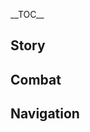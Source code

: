 {{CharacterTabs}}
{{LanguageTabs}}
__TOC__
==Story==
{{VO/Story
|character           = {{ROOTPAGENAME}}
|language            = ko
|name                = 신염

|vo_01_01_title      = 첫 만남…
|vo_01_01_subtitle   = Hello
|vo_01_01_file       = VO_{language}{character} Hello.ogg
|vo_01_01_tx         = 난 신염이야. 리월항의 유일한 로커지. 요즘 순회공연 좀 다녀볼까 하는데, 목적지는…. 넌 여러 곳을 돌아다니는 여행자지? 어디든 좋으니 나도 좀 끼워줘라!
|vo_01_01_rm         = Nan Sin-yeom-iya. Riwol-Hang-ui yuilhan rokeo-ji. Yojeum sunhoegong-yeon jom danyeobolkka haneunde, mokjeokjineun... Neon yeoreo gos-eul dor-adanineun yeohaengjaji? Eodideun joh-euni nado jom kkiwojwora!
|vo_01_01_tl         = I'm Xinyan. Liyue Harbor's only rocker. I'm thinking of going to a concert tour these days, but for the destination... You're a traveler going many places, right? Anywhere is fine, so please count me in, too!

|vo_02_01_title      = 잡담・기세
|vo_02_01_subtitle   = Chat: Vigor
|vo_02_01_file       = VO_{language}{character} Chat - Vigor.ogg
|vo_02_01_tx         = 로큰롤에 열정은 필수야&mdash;&mdash;이봐, 뭘 멍하니 있는 거야, 움직이라고!
|vo_02_01_rm         = Rokeunnor-e yeoljeong-eun pilsuya&mdash;&mdash;Ibwa, mwol meonghani inneun geoya, umjig-irago!
|vo_02_01_tl         = Passion is essential for rock 'n' roll&mdash; Hey, what're you doing, move it!

|vo_02_02_title      = 잡담・신곡
|vo_02_02_subtitle   = Chat: New Song
|vo_02_02_file       = VO_{language}{character} Chat - New Song.ogg
|vo_02_02_tx         = 아니면 내가 새로 쓴 곡 연주해줄까?
|vo_02_02_rm         = Animyeon naega saero sseun gok yeonjuhaejulkka?
|vo_02_02_tl         = Wanna hear a new song I wrote?

|vo_02_03_title      = 잡담・주목
|vo_02_03_subtitle   = Chat: Look!
|vo_02_03_file       = VO_{language}{character} Chat - Look!.ogg
|vo_02_03_tx         = 저길 봐! 엄청 로큰롤한 게 있어!
|vo_02_03_rm         = Jeogil bwa! Eomcheong rokeunnolhan ge iss-eo!
|vo_02_03_tl         = Look over there! That's very rock 'n' roll!

|vo_03_01_title      = 비가 올 때…
|vo_03_01_subtitle   = When It Rains
|vo_03_01_file       = VO_{language}{character} When It Rains.ogg
|vo_03_01_tx         = 비가 많이 오네…. 내 악기가 젖으면 안 되는데
|vo_03_01_rm         = Biga manh-i one... Nae akgi-ga jeoj-eumyeon an doeneunde
|vo_03_01_tl         = It's raining too much... I can't get my instruments wet.

|vo_03_02_title      = 번개가 칠 때…
|vo_03_02_subtitle   = When Thunder Strikes
|vo_03_02_file       = VO_{language}{character} When Thunder Strikes.ogg
|vo_03_02_tx         = 당분간 비가 계속 내릴 것 같아…. 흠, 그래도 공연을 미룰 순 없지!
|vo_03_02_rm         = Dangbun-gan biga gyesok naeril geot gat-a... Heum, geuraedo gong-yeon-eul mirul sun eopji!
|vo_03_02_tl         = Looks like it will keep raining for a while... Hmm, the show can't just be postponed though!

|vo_03_03_title      = 눈이 올 때…
|vo_03_03_subtitle   = When It Snows
|vo_03_03_file       = VO_{language}{character} When It Snows.ogg
|vo_03_03_tx         = 흐음… 이런 날씨엔 관중들을 어떻게 모으지? 그래! 「눈보라 속 극한의 인내심으로 로큰롤에 도전」 같은 건 어때?!
|vo_03_03_rm         = Heueum... ireon nalssien gwanjungdeur-eul eotteoke mo-euji? Geurae! "Nunbora sok geukhan-ui innaesim-euro rokeunnor-e dojeon" gat-eun geon eottae?!
|vo_03_03_tl         = Hmm... how do you get a crowd in this weather? Oh wait! How about something like an "Extremely-patient rock 'n' roll in a snowstorm" challenge?!

|vo_03_04_title      = 강풍이 불 때…
|vo_03_04_subtitle   = When the Wind Is Blowing
|vo_03_04_file       = VO_{language}{character} When the Wind Is Blowing.ogg
|vo_03_04_tx         = 으악, 빨리 피해야겠어. 안 그럼 헤어 스타일이 다 망가질 거야!
|vo_03_04_rm         = Euak, ppalli pihaeyagess-eo. An geureom heeo seutair-i da mang-gajil geoya!
|vo_03_04_tl         = Whoa, I need to get out of here quickly. Otherwise, my hair will be ruined!

|vo_04_01_title      = 아침 인사…
|vo_04_01_subtitle   = Good Morning
|vo_04_01_file       = VO_{language}{character} Good Morning.ogg
|vo_04_01_tx         = 좋은 아침, 방금 목 좀 풀어봤는데 오늘도 상태가 좋아
|vo_04_01_rm         = Joh-eun achim, bang-geum mok jom pur-eobwanneunde oneuldo sangtaega joh-a
|vo_04_01_tl         = Good morning, I just warmed up my voice, and I'm feeling better today.

|vo_04_02_title      = 점심 인사…
|vo_04_02_subtitle   = Good Afternoon
|vo_04_02_file       = VO_{language}{character} Good Afternoon.ogg
|vo_04_02_tx         = 끝났다, 끝났어. 하암&mdash;&mdash;별일 없으면 잠깐 좀 잘래…
|vo_04_02_rm         = Kkeunnatda, kkeunnass-eo. Haam&mdash;&mdash; byeor-il eobs-eumyeon jamkkan jom jallae...
|vo_04_02_tl         = It's over, it's over. (Yawns)&mdash; if there's nothing special going on, let's take a break...

|vo_04_03_title      = 저녁 인사…
|vo_04_03_subtitle   = Good Evening
|vo_04_03_file       = VO_{language}{character} Good Evening.ogg
|vo_04_03_tx         = 곧 공연 시작이야. 너도 같이 놀아볼래?
|vo_04_03_rm         = Got gong-yeon sijag-iya. Neodo gach-i nor-abollae?
|vo_04_03_tl         = The show is starting soon. Would you like to sing together?

|vo_04_04_title      = 굿나잇…
|vo_04_04_subtitle   = Good Night
|vo_04_04_file       = VO_{language}{character} Good Night.ogg
|vo_04_04_tx         = 알겠어. 먼저 가서 자. 나? 난 악기도 관리해야 하고 편곡도 하고 싶은데. 헤헤, 막 무대에서 내려오면 피곤해도 잠이 안 와
|vo_04_04_rm         = Algess-eo. Meonjeo gaseo ja. Na? Nan akgido gwallihaeya hago pyeon-gokdo hago sip-eunde. Hehe, mak mudaeeseo naeryeoomyeon pigonhaedo jam-i an wa
|vo_04_04_tl         = Alright. You can go to bed first. Me? I also have to take care of the instruments and I want to arrange compositions. Hehe, I just got off the stage and I can't go to sleep even though I'm tired.

|vo_05_01_title      = 신염 자신에 대해・흉악
|vo_05_01_subtitle   = About {character}: Frightening
|vo_05_01_file       = VO_{language}{character} About {character} - Frightening.ogg
|vo_05_01_tx         = 넌 내가 무섭지 않다고? 허, 어떤 사람들은 내 눈빛이 날카롭고, 옷과 말투도 단정치 못하다면서 날 보면 멀찌감치 도망가버려. 휴…스타일이 다른 것뿐이지, 내가 무슨 괴물도 아닌데 말이야…
|vo_05_01_rm         = Neon naega museopji antago? Heo, eotteon saramdeur-eun nae nunbich-i nalkaropgo, otgwa maltudo danjeongchi mothadamyeonseo nal bomyeon meoljjigamchi domang-gabeoryeo. Hyu...seutair-i dareun geotppun-iji, naega museun goemuldo aninde mar-iya...
|vo_05_01_tl         = Are you not afraid of me? Huh, some people say that my eyes are piercing, my clothes and my tone are messy, and when they see me, they run away. Sigh... it's just a different style, I'm not a monster...

|vo_05_02_title      = 신염 자신에 대해・록
|vo_05_02_subtitle   = About {character}: Rock 'N' Roll
|vo_05_02_file       = VO_{language}{character} About {character} - Rock 'N' Roll.ogg
|vo_05_02_tx         = 로큰롤은 폰타인에서 건너온 신문물이야. 음, 하지만 리월에선 인기가 없어. 보통 시끄럽다고 싫어하더라구. 그래서 내 노랠 들으러 와주는 팬들이 더 고마워. 하하
|vo_05_02_rm         = Rokeunnor-eun Pontain-eseo geonneoon sinmunmur-iya. Eum, hajiman Riwor-eseon ingiga eobs-eo. Botong sikkeureobdago sirh-eohadeoragu. Geuraeseo nae norael deur-eureo wajuneun paendeur-i deo gomawo. Haha
|vo_05_02_tl         = Rock 'n' roll came to me from a newspaper article in Fontaine. Um, but it's not popular in Liyue. They usually hate it because it's noisy. That's why I'm even more grateful to the fans who come to listen to my songs. Haha!

|vo_06_01_title      = 우리에 대해・관람
|vo_06_01_subtitle   = About Us: The Audience
|vo_06_01_file       = VO_{language}{character} About Us - The Audience.ogg
|vo_06_01_tx         = 내 공연 보러 온 거야? 하하, 앞으로 와! 앞쪽이 더 좋아. 흠흠, 그럼 지금부터 리월항의 하나뿐인 로큰롤 공연을 시작합니다!
|vo_06_01_rm         = Nae gong-yeon boreo on geoya? Haha, ap-euro wa! Apjjog-i deo joh-a. Heumheum, geureom jigeumbuteo Riwol-Hang-ui hanappun-in rokeunnol gong-yeon-eul sijakhamnida!
|vo_06_01_tl         = Are you here to see my show? Haha, come to the front! The front is better. Hmmm-hmmm, then from now on, the one and only rock 'n' roll performance of Liyue Harbor begins!

|vo_06_02_title      = 우리에 대해・의기투합
|vo_06_02_subtitle   = About Us: Kindred Spirits
|vo_06_02_friendship = 6
|vo_06_02_file       = VO_{language}{character} About Us - Kindred Spirits.ogg
|vo_06_02_tx         = 너랑은 왜 이렇게 말이 잘 통하나 했더니 넌 이 세계 사람이 아니었구나. 그래서 이 세계의 규율을 신경 쓸 필요가 없었던 거야&mdash;&mdash;인생이 그래야지! 허례허식 따위 개나 주라고 해. 구속 없이, 자유롭게!
|vo_06_02_rm         = Neorang-eun wae ireoke mar-i jal tonghana haetdeoni neon i segye saram-i anieotguna. Geuraeseo i segyeui gyuyur-eul sin-gyeong sseul pir-yoga eobs-eotdeon geoya&mdash;&mdash; Insaeng-i geuraeyaji! Heoryeheosik ttawi gaena jurago hae. Gusok eobs-i, jayuropge!
|vo_06_02_tl         = When I asked why I get along so well with you, you said weren't from this world. Which is why you didn't have to care about the rules of this world&mdash; that's how life should be! Drop the formalities and the like and say what you want. Without control, be free!

|vo_06_03_title      = 우리에 대해・초대
|vo_06_03_subtitle   = About Us: Invitation
|vo_06_03_friendship = 6
|vo_06_03_file       = VO_{language}{character} About Us - Invitation.ogg
|vo_06_03_tx         = 난 내 로큰롤을 더 풍부하게 만들고 싶어. 너 리듬감 좋던데, 드럼 좀 쳐볼래? 안 해봤다고? 에이, 주눅들 필요 없어. 자신감이 제일 중요해! 한번 해봐, 분명 재능 있을 거야!
|vo_06_03_rm         = Nan nae rokeunnor-eul deo pungbuhage mandeulgo sip-eo. Neo rideumgam joteonde, deureom jom chyeobollae? An haebwatdago? Ei, junukdeul pir-yo eobs-eo. Jasin-gam-i jeil jung-yohae! Hanbeon haebwa, bunmyeong jaeneung iss-eul geoya!
|vo_06_03_tl         = I want to enrich my rock 'n' roll. You have a good sense of rhythm, would you like to play the drums? Never did it [before]? Hey, there's no need to panic. Confidence is the most important thing! Give it a try, you must be talented!

|vo_07_01_title      = 「신의 눈」에 대해…
|vo_07_01_subtitle   = About the Vision
|vo_07_01_friendship = 4
|vo_07_01_file       = VO_{language}{character} About the Vision.ogg
|vo_07_01_tx         = 「신의 눈」의 불을 로큰롤 반주로 사용하는 사람은 아마 티바트 대륙에서 나밖에 없을 거야. 존귀한 힘을 이런 데 썼다고 비난하는 사람들도 있지만…신이 나한테 「신의 눈」을 주셨다는 건, 내가 사용하는 방법을 인정해주신 거 아닐까?
|vo_07_01_rm         = "Sin-ui Nun"-ui bur-eul rokeunnol banjuro sayonghaneun saram-eun ama Tibateu daeryug-eseo nabakk-e eobs-eul geoya. Jongwihan him-eul ireon de sseotdago binanhaneun saramdeuldo itjiman... Sin-i nahante "Sin-ui Nun"-eul jusyeotdaneun geon, naega sayonghaneun bangbeob-eul injeonghaejusin geo anilkka?
|vo_07_01_tl         = I'm probably the only person on the continent of Teyvat who uses the Pyro of my Vision as a rock 'n' roll complement. There are people who criticize me them of using such a noble power, but... if Visions are given by gods, wouldn't it mean that my way [of life] was recognised [by them]?

|vo_07_02_title      = 하고 싶은 이야기・이름 짓기
|vo_07_02_subtitle   = Something to Share: Naming
|vo_07_02_file       = VO_{language}{character} Something to Share - Naming.ogg
|vo_07_02_tx         = 이 악기는 내가 직접 만든 거야. 원래는 폰타인의 록 악기를 따라 만든 건데, 만들다 보니 완전 다른 게 됐지 뭐야. 듣기 좋으면서도 기억하기 쉬운 이름을 지어주고 싶어. 「염금」, 「쇄옥」, 「정산」? 뭔가 입에 착 안 붙는데…. 혹시 좋은 아이디어 없어?
|vo_07_02_rm         = I akgineun naega jikjeop mandeun geoya. Wollaeneun Pontain-ui rok akgileul ttara mandeun geonde, mandeulda boni wanjeon dareun ge dwaetji mwoya. Deutgi joh-eumyeonseodo gieokhagi swiun ireum-eul jieojugo sip-eo. "Yeomgeum," "Swaeok," "Jeongsan"? Mwonga ib-e chak an bunneunde... Hoksi joh-eun aidieo eobs-eo?
|vo_07_02_tl         = I made this instrument by myself. It was originally made after Fontaine's rock instrument, but as I made it, it became something completely different. I want to give it a name that sounds good and is easy to remember. [How about] "Fyre Lyre," "Jadebreaker," [or] "Hill Stiller"? Something doesn't sound right... any good ideas? <!-- should include note about this being the official English translation instead of localised from scratch-->

|vo_07_03_title      = 하고 싶은 이야기・연악
|vo_07_03_subtitle   = Something to Share: Opera
|vo_07_03_file       = VO_{language}{character} Something to Share - Opera.ogg
|vo_07_03_tx         = 「연악」이라고 들어봤어? 돈 많은 사람들이 연회에서 듣는 음악인데, 이 사람이 얼마나 대단한지 또 저 사람이 얼마나 위대한지에 대해 노래해…. 음악을 그렇게 사용하다니, 쳇, 전혀 로큰롤하지 않다고
|vo_07_03_rm         = 
|vo_07_03_tl         = Have you ever heard of "opera"? It's the music that rich people listen to at banquets, and they sing about how great this person is and how great that person is... With that kind of music, bah, it's not rock 'n' roll at all.

|vo_07_04_title      = 흥미있는 일…
|vo_07_04_subtitle   = Interesting Things
|vo_07_04_file       = VO_{language}{character} Interesting Things.ogg
|vo_07_04_tx         = 내가 제일 좋아하는 무대의상은 내가 직접 「예상꽃」으로 짠 거야. 너도 그 꽃 본 적 있지? 빨갛고 정열적이잖아! 게다가 내 로큰롤하고도 잘 어울린다구!
|vo_07_04_rm         = Naega jeil joh-ahaneun mudaeuisang-eun naega jikjeop "Yesang-kkot"-euro jjan geoya. Neodo geu kkot bon jeog itji? Ppalgako jeong-yeoljeog-ijanh-a! Gedaga nae rokeunnolhagodo jal eoullindagu!
|vo_07_04_tl         = My favorite stage costumes are the ones I made myself with Silk Flowers. Have you ever seen that flower? It's red and hot! Plus, it goes well with my rock 'n' roll!

|vo_08_01_title      = 향릉에 대해…
|vo_08_01_subtitle   = About [[Xiangling]]
|vo_08_01_friendship = 4
|vo_08_01_file       = VO_{language}{character} About Xiangling.ogg
|vo_08_01_tx         = 난 「만민당」에 자주 야식을 먹으러 가. 향릉이 바쁘지 않으면 밤늦게까지 수다를 떨어. 응? 뭘 시키냐고? 음… 사실 향릉이 만드는 건 다 먹어, 하하. 매번 달라. 맛도 천차만별이고. 향릉은 요리계의 「로큰롤 스타」라고 할 수 있지!
|vo_08_01_rm         = Nan "Manmin-dang"-e jaju yasig-eul meog-eureo ga. Hyangreung-i bappeuji anh-eumyeon bamneutgekkaji sudareul tteor-eo. Eung? Mwol sikinyago? Eum... sasil Hyangreung-i mandeuneun geon da meog-eo, haha. Maebeon dalla. Matdo cheonchamanbyeor-igo. Hyangreung-eun yorigyeui "rokeunnol seuta"-rago hal su itji!
|vo_08_01_tl         = I often go to Wanmin Restaurant for late night snacks. If Xiangling is not busy, we chat until late at night. Hm? What do I order? Well... Actually, I eat everything Xiangling makes, haha. It's different every time. The taste is also different. Xiangling can be said to be the “rock 'n' roll star” of the culinary world!

|vo_08_02_title      = 종려에 대해…
|vo_08_02_subtitle   = About [[Zhongli]]
|vo_08_02_friendship = 4
|vo_08_02_file       = VO_{language}{character} About Zhongli.ogg
|vo_08_02_tx         = 아무도 내 로큰롤을 들어주지 않던 어느 날, 그가 날 찾아와서 그가 있는 곳에서 연주해보지 않겠냐는 거야. 합이 맞으면 전속 가수가 될 수 있다면서 말이지. 드디어 내 음악을 알아주는 사람이 있다는 생각에 설레더라구! 바로 오케이하고 따라갔는데, 그제서야 그 사람이 「왕생당」의 객경이란 걸 알았어…. 너무 안 어울리잖아. 정말 괴짜 같은 사람이야
|vo_08_02_rm         = Amudo nae rokeunnol-eul deur-eojuji anteon eoneu nal, geuga nal chaj-awaseo geuga itneun gos-eseo yeonjuhaeboji ankennyaneun geoya. Hab-i maj-eumyeon jeonsok gasuga doel su itdamyeonseo mar-iji. Deudieo nae eum-ag-eul ar-ajuneun saram-i itdaneun saeng-gag-e seolledeoragu! Baro okeihago ttaraganneunde, geujeseoya geu saram-i "Wangsaeng-dang"-ui gaekgyeong-iran geol ar-ass-eo... Neomu an eoullijanh-a. Jeongmal goejja gat-eun saram-iya
|vo_08_02_tl         = One day, when no one listened to my rock 'n' roll, he came to me and asked me to play where he was. He said that if we click, I can become an exclusive singer. I was thrilled to think that there was finally someone who recognized my music! Right away I said, "Okay," and followed, but only then did I find out that the person was the consultant of Wangsheng [Funeral] Parlor... It's so conflicting. What an oddball that person is.

|vo_08_03_title      = 응광에 대해…
|vo_08_03_subtitle   = About [[Ningguang]]
|vo_08_03_friendship = 4
|vo_08_03_file       = VO_{language}{character} About Ningguang.ogg
|vo_08_03_tx         = 천암군 알지? 예전에 그 녀석들이 날 엄청 방해했었어. 여기에 무대를 세우면 안 된다, 저기도 안 된다. 귀찮아 죽는 줄 알았다니깐! 흠흠, 그러다 내가 총무부에 신고하니까 그 「천권성」이 리월의 그…뭐더라, 아무튼 무슨 규율을 개정했는데 공연 전용 장소를 정했다더라고. 허가도 받아야 된다던데. 휴…여전히 귀찮긴 하지만 그래도 예전처럼 이리저리 쫓겨나지 않아도 되니깐
|vo_08_03_rm         = Cheon-amgun alji? Yejeon-e geu nyeoseokdeur-i nal eomcheong banghaehaess-eoss-eo. Yeogie mudaereul se-umyeon an doenda, jeogido an doenda. Gwichanh-a jukneun jul ar-atdanikkan! Heumheum, geureoda naega chongmubue sin-gohanikka geu "Cheong Wonseong"-i Riwo-rui geu... mwodeola, amuteun museun gyuyul-eul gaejeonghaenneunde gong-yeon jeon-yong jangsoreul jeonghaetdadeorago. Heogado bad-aya doendadeonde. Hyu... yeojeonhi gwichankin hajiman geuraedo yejeoncheoleom irijeori jjotgyeonaji anh-ado doenikkan
|vo_08_03_tl         = You know the Millelith? In the past, those people have been in my way too much. You can't set a stage here, and you can't do it there. I thought I was going to die of boredom! Huh-huh, then when I reported to the Ministry of Civil Affairs, the "Great Tianquan" was in Liyue... Anyway, some said that she revised some rules and decided on dedicated venues for performing. I'd need to get a permit myself. Sigh... it's still annoying, but I don't have to get kicked out like I used to.

|vo_08_04_title      = 백출에 대해…
|vo_08_04_subtitle   = About [[Baizhu]]
|vo_08_04_friendship = 4
|vo_08_04_file       = VO_{language}{character} About Baizhu.ogg
|vo_08_04_tx         = 백출 선생의 목 관리 처방전은 효과가 최고야. 한번은 고마워서 즉흥적으로 로큰롤을 불렀는데…백출 선생이 기르던 그 뱀이 기절해 버리더라고. 그때부터 그 뱀은 나만 보면 백출 선생 옷깃으로 숨어. 하하하, 뱀이 진동에 예민한 동물이란 걸 그때 알았어
|vo_08_04_rm         = Baekchul seonsaeng-ui mok gwalli cheobangjeon-eun hyogwaga choegoya. Hanbeon-eun gomawoseo jeukheungjeog-euro rokeunnor-eul bulleotneunde... Baekchul seonsaeng-i gireudeon geu baem-i gijeolhae beorideorago. Geuttaebuteo geu baem-eun naman bomyeon Baekchul seonsaeng otgis-euro sum-eo. Hahaha, baem-i jindong-e yeminhan dongmur-iran geol geuttae ar-ass-eo
|vo_08_04_tl         = Dr. Baizhu's vocal care prescription is the best.  I once sang some improvised rock 'n' roll as a thank-you. The snake that Dr. Baizhu had raised passed out. Since then, the snake hid under Dr. Baizhu's collar only when I see him. Hahaha, I then learned that snakes are sensitive to vibrations.

|vo_08_05_title      = 북두에 대해…
|vo_08_05_subtitle   = About [[Beidou]]
|vo_08_05_friendship = 4
|vo_08_05_file       = VO_{language}{character} About Beidou.ogg
|vo_08_05_tx         = 아, 그녀는 시원시원하고 통이 커서 말이 잘 통해. 「사조성」호에서 겪은 이야기들은 너무 멋있어서 내 로큰롤에 지대한 영감을 주지! 헤헤, 그들을 위해 노래도 따로 만들어줬어. 이제 내가 첫 소절만 불러도 선원들이 다 따라 부른다니까. 이러다 그냥 뱃노래가 되겠어!
|vo_08_05_rm         = A, geunyeoneun siwonsiwonhago tong-i keoseo mar-i jal tonghae. "Sajoseong"-ho-eseo gyeokk-eun iyagideur-eun neomu meos-iss-eoseo nae rokeunnor-e jidaehan yeong-gam-eul juji! Hehe, geudeur-eul wihae noraedo ttaro mandeur-eojwoss-eo. Ije naega cheot sojeolman bulleodo seon-wondeur-i da ttara bureundanikka. Ireoda geunyang baennoraega doegess-eo!
|vo_08_05_tl         = Oh, she's cool, she's great, and she's good at talking. Stories from The Crux are so cool that they inspire me a lot for my rock 'n' roll! Hehe, I made a song for them as well. Now, even if I sing the first verse, all the sailors sing along. This will just be a boat song!

|vo_08_06_title      = 중운에 대해…
|vo_08_06_subtitle   = About [[Chongyun]]
|vo_08_06_friendship = 4
|vo_08_06_file       = VO_{language}{character} About Chongyun.ogg
|vo_08_06_tx         = 걘 얌전하고 내성적인 것 같지만 진짜 재밌어! 한번은 공연하는데 친구한테 불려 나온 것 같더라고. 나한테 무슨 말을 하려던 거 같았는데, 무대 소리가 너무 커서 제대로 듣지도 못했어. 근데 어느샌가 쏜살같이 무대로 올라오더니 나랑 같이 노랠 부르는 거야. 그것도 엄청 로큰롤답게. 역시 「사람은 외모로 판단하면 안 된다」니까!
|vo_08_06_rm         = Gyaen yamjeonhago naeseongjeog-in geot gatjiman jinjja jaemiss-eo! Hanbeon-eun gong-yeonhaneunde chinguhante bullyeo naon geot gatdeorago. Nahante museun mar-eul haryeodeon geo gat-anneunde, mudae soriga neomu keoseo jedaero deutjido mothaess-eo. Geunde eoneusaen-ga ssonsalgach-i mudaero ollaodeoni narang gat-i norael bureuneun geoya. Geugeotdo eomcheong rokeunnoldapge. Yeoksi "saram-eun oemoro pandanhamyeon an doenda"-nikka!
|vo_08_06_tl         = That kid seems to be meek and introverted, but he's really fun! One time, while performing, I felt a friend called to me. I thought he was trying to tell me something, but the sound at the stage was so loud I couldn't hear him properly. And another time, he suddenly came up to the stage and sang with me. It was very rock 'n' roll. After all, "you shouldn’t judge a person by their looks"!

|vo_08_07_title      = 호두에 대해…
|vo_08_07_subtitle   = About [[Hu Tao]]
|vo_08_07_friendship = 4
|vo_08_07_file       = VO_{language}{character} About Hu Tao.ogg
|vo_08_07_tx         = 그녀는 왕생당의 당주인데도 언제나 즐거워 보여. 무슨 생각을 하는 건지 도통 모르겠다니까. 거리에서 마주치면 나한테 거리낌 없이 인사하면서 「불장난을 좋아하는 사람은 분명 장사가 번창할 거야」라나 뭐라나…. 음, 조, 좀 이상해
|vo_08_07_rm         = Geunyeoneun Wangsaeng-dang-ui dangju-indedo eonjena jeulgeowo boyeo. Museun saeng-gag-eul haneun geonji dotong moreugetdanikka. Georieseo majuchimyeon nahante georikkim eobs-i insahamyeonseo "buljangnan-eul joh-ahaneun saram-eun bunmyeong jangsaga beonchangal geoya"-rana mworana... eum, jo, jom isanghae
|vo_08_07_tl         = Although she is the head of the Wangsheng [Funeral] Parlor, she always looks happy. And I have no idea what she's thinking. When we run into each other on the street, she greets me without hesitation and says something like, "Those who like to play with fire will surely thrive," or something... Um, it's kind of&mdash; kind of weird.

|vo_08_08_title      = 운근에 대해…
|vo_08_08_subtitle   = About [[Yun Jin]]
|vo_08_08_friendship = 4
|vo_08_08_file       = VO_{language}{character} About Yun Jin.ogg
|vo_08_08_tx         = 이건 비밀이니까 여기저기 말하고 다니면 안 돼. 그 사람은 로큰롤을 엄청 좋아해. 아무리 바빠도 일주일에 세 번 이상은 내 노랠 들으러 온다니까. 「화유다관」 극단 최고의 배우는 취미도 고상할 줄 알았는데, 평소에 쌓인 게 많았나 봐, 하하하
|vo_08_08_rm         = Igeon bimir-inikka yeogijeogi malhago danimyeon an dwae. Geu saram-eun rokeunnol-eul eomcheong joh-ahae. Amuri bappado ilju-ir-e se beon isang-eun nae norael deur-eureo ondanikka. "Hwayu-Dagwan" geukdan choegoui baeuneun chwimido gosanghal jul ar-assneunde, pyeongso-e ssah-in ge manh-anna bwa, hahaha
|vo_08_08_tl         = This is a secret, so you shouldn't talk about it here and there. She really likes rock 'n' roll. No matter how busy she is, she come to listen to my songs at least three times a week. I thought that the best actors in the "Heyu Tea House" Troupe would have noble hobbies, but I guess they have a lot of stuff in their day-to-day lives, hahaha!

|vo_09_01_title      = 신염에 대해 알기・첫 번째
|vo_09_01_subtitle   = More About {character}: I
|vo_09_01_file       = VO_{language}{character} More About {character} - 01.ogg
|vo_09_01_tx         = 나에 대해 알고 싶어? 하하, 사람들은 보통 날 보면 멀찌감치 피하던데 넌 참 이상해. 좋아, 그럼…내 로큰롤부터 알아가 볼래?
|vo_09_01_rm         = Na-e daehae algo sip-eo? Haha, saramdeur-eun botong nal bomyeon meoljjigamchi pihadeonde neon cham isanghae. Joh-a, geureom... nae rokeunnolbuteo ar-aga bollae?
|vo_09_01_tl         = You want to know about me?  Haha, people usually avoid me when they see me, and you are so peculiar. Okay, so... do you want to know about my rock 'n' roll?

|vo_09_02_title      = 신염에 대해 알기・두 번째
|vo_09_02_subtitle   = More About {character}: II
|vo_09_02_friendship = 3
|vo_09_02_file       = VO_{language}{character} More About {character} - 02.ogg
|vo_09_02_tx         = 어릴 때, 어른들은 다들 나한테 얌전하게 이거 배워라 저거 배워라 했지만, 성격상 잘 안 되더라고. 항상 꾸중만 들었지. 하지만 로큰롤은 달라. 누가 가르쳐주지 않았는데도 잘했거든. 어른들은 「여자애답지 않다」라고 하는데…. 휴, 이런 걸 고정 관념이라고 하지
|vo_09_02_rm         = Eoril ttae, eoreundeur-eun dadeul nahante yamjeonhage igeo baewora jeogeo baewora haetjiman, seong-gyeoksang jal an doedeorago. Hangsang kkujungman deur-eotji. Hajiman rokeunnol-eun dalla. Nuga gareuchyeojuji anh-anneundedo jalhaetgeodeun. Eoreundeur-eun "yeojaaedabji anta"-rago haneunde... Hyu, ireon geol gojeong gwannyeom-irago haji
|vo_09_02_tl         = When I was young, all the adults told me to learn this and learn that, but it didn't work out because of my personality. I was always scolded. But rock 'n' roll is different. I did well even though no one taught me. Adults say, "You're not like a girl"... Sigh, talk about stereotyping...

|vo_09_03_title      = 신염에 대해 알기・세 번째
|vo_09_03_subtitle   = More About {character}: III
|vo_09_03_friendship = 4
|vo_09_03_file       = VO_{language}{character} More About {character} - 03.ogg
|vo_09_03_tx         = 나 오늘 좀 달라진 거 없어? 사실 널 만나려고 얼굴 마사지도 하고 눈이랑 입 좀 풀어주면서 거울 보고 30분 동안이나 웃는 연습을 했어. 어때? 덜 사나워 보이지?…예전보다 더 사나워 보인다고? 으…
|vo_09_03_rm         = Na oneul jom dallajin geo eobs-eo? Sasil neol mannaryeogo eolgul masajido hago nun-irang ip jom pur-eojumyeonseo geoul bogo 30-bun dong-an-ina utneun yeonseub-eul haess-eo. Eottae? Deol sanawo boiji?... Yejeonboda deo sanawo boindago? Eu...
|vo_09_03_tl         = Has anything about me changed today? Actually, before meeting you, I massaged my face, relaxed my eyes and mouth, looked in the mirror and practiced smiling for 30 minutes. How is it? Do I look less intense...? More intense than before? Uh...

|vo_09_04_title      = 신염에 대해 알기・네 번째
|vo_09_04_subtitle   = More About {character}: IV
|vo_09_04_friendship = 5
|vo_09_04_file       = VO_{language}{character} More About {character} - 04.ogg
|vo_09_04_tx         = 나랑 같이 악기 연습하느라 수고했어! 곧 점심시간이니까 밥 먹자. 네 몫도 준비했어! 토마토랑 소시지, 계란후라이도 있어…. 뭐? 난 이런 거 못 하게 생겼다고? 야, 얕잡아보지 마! 요리하고 귀여운 포즈를 잡는 것쯤이야, 못, 못할 것도 없지!
|vo_09_04_rm         = Narang gach-i akgi yeonseuphaneura sugohaess-eo! Got jeomsimsigan-inikka bap meokja. Ni mokdo junbihaess-eo! Tomatotang sosiji, gyeranhuraido iss-eo... Mwo? Nan ireon geo mot hage saeng-gyeotdago? Ya, yatjab-aboji ma! Yorihago gwiyeoun pojeulrul jabmneun geotjjeum-iya, mot, mothal geosdo eobsji!
|vo_09_04_tl         = You did a great job practicing playing with me! It's lunch time soon, so let's eat. I prepared your meal too! There are tomatoes and sausages, and fried eggs... What? Are you saying I didn't do this? Hey, don't underestimate me! Cooking is no problem, just like making cute poses. There's&mdash; there's nothing I can't do!

|vo_09_05_title      = 신염에 대해 알기・다섯 번째
|vo_09_05_subtitle   = More About {character}: V
|vo_09_05_friendship = 6
|vo_09_05_file       = VO_{language}{character} More About {character} - 05.ogg
|vo_09_05_tx         = 난 로큰롤의 반항 정신이 맘에 들어. 그렇다고 내가 개성 강한 것만 좋아하는 건 아니야. 나도 평범한 생활을 할 줄 안다고. 바느질도 하고, 꽃이나 물고기도 키우고, 아기자기하게 요리도 하고, 뭐든, 그리고…누구든 좋아할 수 있는 거잖아. 안 그래?
|vo_09_05_rm         = Nan rokeunnor-ui banhang jeongsin-i mam-e deur-eo. Geureotago naega gaeseong ganghan geotman joh-ahaneun geon aniya. Nado pyeongbeomhan saenghwar-eul hal jul andago. Baneujildo hago, kkoch-ina mulgogido kiugo, agijagihage yorido hago, mwodeun, geurigo... nugudeun joh-ahal su inneun geojanh-a. An geurae?
|vo_09_05_tl         = I like the rebellious spirit of rock 'n' roll. But that doesn't mean I only like otrong traits. I know how to lead an ordinary life. Sewing, growing flowers and fish, cooking nice things, et cetera, and... I can be into anyone I like. Isn't it so?

|vo_10_01_title      = 신염의 취미…
|vo_10_01_subtitle   = {character}'s Hobbies
|vo_10_01_file       = VO_{language}{character} Hobbies.ogg
|vo_10_01_tx         = 취미는 당연히 로큰롤이지! 뭔가에 완전히 빠져든 적 있어? 가장 좋아하는 것과 하나가 될 땐, 시간이나 공간 따윈 중요치 않아. 맘껏 즐기고 발산하는 거지&mdash;&mdash;맞아맞아! 그런 느낌은 수백 번, 수천 번 느껴도 모자라!
|vo_10_01_rm         = Chwimineun dang-yeonhi rokeunnor-iji! Mwonga-e wanjeonhi ppajyeodeun jeok iss-eo? Gajang joh-ahaneun geotgwa hanaga doel ttaen, sigan-ina gong-gan ttawin jung-yochi anh-a. Mamkkeot jeulgigo balsanhaneun geoji&mdash;&mdash; Maj-amaj-a! Geureon neukkim-eun subaek beon, sucheon beon neukkyeodo mojara!
|vo_10_01_tl         = Obviously, my hobby is rock 'n' roll! Have you ever been completely obsessed with something? When you become one with what you like the most, time and space don't matter. It's all about having fun and letting go&mdash; That's right, that's right! Feeling that sensation hundreds, or even thousands of times, is not enough!

|vo_10_02_title      = 신염의 고민…
|vo_10_02_subtitle   = {character}'s Troubles
|vo_10_02_file       = VO_{language}{character} Troubles.ogg
|vo_10_02_tx         = 어린애들이 길에서 나랑 눈이 마주치면 항상 놀라서 울어. 휴, 덜 사납게 보이는 법 어디 없을까? 생각나는 방법은 다 써봤는데 아무런 소용도 없었어…
|vo_10_02_rm         = Eorin-aedeur-i gir-eseo narang nun-i majuchimyeon hangsang nollaseo ur-eo. Hyu, deol sanapge boineun beop eodi eobs-eulkka? Saeng-gangnaneun bangbeob-eun da sseobwanneunde amureon soyongdo eobs-eoss-eo...
|vo_10_02_tl         = When children see me on the street, they always cry in shock. Sigh, is there any way to look less intense? I tried everything I can think of, but to no avail...

|vo_10_03_title      = 좋아하는 음식…
|vo_10_03_subtitle   = Favorite Food
|vo_10_03_file       = VO_{language}{character} Favorite Food.ogg
|vo_10_03_tx         = 리월항 선박 관리국의 점심은 정말 맛있어! 기름기도 적당하고, 고기도 넉넉해. 종류가 다양하진 않지만 아무리 먹어도 질리질 않아! 그러니까 점심 한 끼 먹자고 관리국에서 온종일 일하는 것도 손해는 아니라니까!
|vo_10_03_rm         = Riwol-Hang seonbak gwalligug-ui jeomsim-eun jeongmal mas-iss-eo! Gireumgido jeogdanghago, gogido neongneokhae. Jongnyuga dayanghajin anchiman amuri meog-eodo jillijil anh-a! Geureonikka jeomsim han kki meokjago gwalligug-eseo onjong-il ilhaneun geotdo sonhaeneun aniranikka!
|vo_10_03_tl         = Lunch at Liyue Harbor's Shipyard Administration is so delicious! The fat is just right, and the meat is rich. Although there isn't much variety, no matter how much you eat, you will never get tired of it! It's really no loss to work all day at the Shipyard just to have lunch!

|vo_10_04_title      = 싫어하는 음식…
|vo_10_04_subtitle   = Least Favorite Food
|vo_10_04_file       = VO_{language}{character} Least Favorite Food.ogg
|vo_10_04_tx         = 딱히 편식하는 건 없지만 멀겋고 싱거운 요리는 별로 안 좋아해. 음식은 짜고 매워야 먹을 맛이 나지! 「진주비취백옥탕」 만들 재료밖에 없다면 찍어 먹을 고춧가루라도 준비하겠어!
|vo_10_04_rm         = Ttakhi pyeonsikhaneun geon eopjiman meolgeoko sing-geoun yorineun byeollo an joh-ahae. Eumsig-eun jjago maewoya meog-eul mas-i naji! "Jinjubichwibaeg-og Tang" mandeul jaeryobakk-e eopdamyeon jjig-eo meog-eul gochutgarurado junbihagess-eo!
|vo_10_04_tl         = I'm not exactly a picky eater, but I don't like dull and bland dishes. Food has to be salty and spicy to taste good! Even if I only had ingredients to make “Jewelry Soup”, I'd even prepare red pepper powder for dipping!

|vo_11_01_title      = 생일…
|vo_11_01_subtitle   = Birthday
|vo_11_01_file       = VO_{language}{character} Birthday.ogg
|vo_11_01_tx         = 생일 축하해! 봐, 내가 특별히 만든 자수야. 폰타인의 인형 모양을 참고해서 우리 둘을 위에 새겼어. 너무 귀엽지? …왜 그렇게 쳐다봐? 내, 내가 자수 놓는 게 그렇게 이상한 일이야?
|vo_11_01_rm         = Saeng-il chukhahae! Bwa, naega teukbyeolhi mandeun jasuya. Pontain-ui inhyeong moyang-eul chamgohaeseo uri dur-eul wie saegyeoss-eo. Neomu gwiyeopji? ...Wae geureoke chyeodabwa? Nae, naega jasu nohneun ge geureoke isanghan ir-iya?
|vo_11_01_tl         = Happy Birthday! Look, I made some special embroidery. I printed the two of us on the top, just like to the shape of dolls in Fontaine. Isn't it really cute? ...Why are you staring at me like that? My&mdash;my ability to do embroidery is that strange?

|vo_12_01_title      = 돌파의 느낌・기
|vo_12_01_subtitle   = Feelings About Ascension: Intro
|vo_12_01_ascension  = 1
|vo_12_01_file       = VO_{language}{character} Feelings About Ascension -  01.ogg
|vo_12_01_tx         = 응! 바로 이 리듬이지!
|vo_12_01_rm         = Eung! Baro i rideum-iji!
|vo_12_01_tl         = Hm! Now this is the rhythm!

|vo_12_02_title      = 돌파의 느낌・승
|vo_12_02_subtitle   = Feelings About Ascension: Building Up
|vo_12_02_ascension  = 2
|vo_12_02_file       = VO_{language}{character} Feelings About Ascension -  02.ogg
|vo_12_02_tx         = 열기가 엄청난걸! 다음 공연도 기대해줘!
|vo_12_02_rm         = Yeogiga eomcheongnan-geol! Da-eum gong-yeondo gidaehaejwo!
|vo_12_02_tl         = The heat is great! See you at my next performance!

|vo_12_03_title      = 돌파의 느낌・전
|vo_12_03_subtitle   = Feelings About Ascension: Climax
|vo_12_03_ascension  = 4
|vo_12_03_file       = VO_{language}{character} Feelings About Ascension -  03.ogg
|vo_12_03_tx         = 이렇게 강력한 힘을 손에 넣었으니 독창적인 로큰롤을 만들어 낼 수 있겠어! 고마워, 신곡은 절대 널 실망시키지 않을 거야!
|vo_12_03_rm         = Ireoke gangnyeokhan him-eul son-e neoh-eoss-euni dokchangjeog-in rokeunnor-eul mandeur-eo nael su itgess-eo! Gomawo, singog-eun jeoldae neol silmangsikiji anh-eul geoya!
|vo_12_03_tl         = With having this strong power, I can create more original rock 'n' roll! Thanks, my new songs will never let you down!

|vo_12_04_title      = 돌파의 느낌・결
|vo_12_04_subtitle   = Feelings About Ascension: Conclusion
|vo_12_04_ascension  = 6
|vo_12_04_file       = VO_{language}{character} Feelings About Ascension -  04.ogg
|vo_12_04_tx         = 멋져! 네 「열정」이 느껴져! 그럼 내가 너만을 위한 로큰롤을 만들어서 연주해 줄ome게!
|vo_12_04_rm         = Meotjyeo! Ni "yeoljeong"-i neukkyeojyeo! Geureom naega neoman-eul wihan rokeunnor-eul mandeur-eoseo yeonjuhae julge!
|vo_12_04_tl         = Awesome! I can feel your "passion"! With this, I'll make [some] rock 'n' roll and play it, just for you!
}}

==Combat==
{{Combat VO
|character           = {{ROOTPAGENAME}}
|language            = ko

|skill_1_tx          = 리듬을 따라올 수 있겠어?
|skill_1_tl          = Feel the rhythm coming?
|skill_1_rm          = Rideum-eul ttaraol su itgess-eo?
|skill_2_tx          = 열정이 부족해!
|skill_2_tl          = Not enough passion!
|skill_2_rm          = Yeoljeong-i bujokhae!
|skill_3_tx          = 불꽃 좀 터뜨려볼까!
|skill_3_tl          = Fireworks are popping away!
|skill_3_rm          = Bulkkot jom teotteuryeobolkka!

|burst_1_tx          = 로큰롤 타임!
|burst_1_tl          = Rock 'n' roll Time!
|burst_1_rm          = Rokeunnol Taim!
|burst_2_tx          = 반항을 위한 노래!
|burst_2_tl          = A song of rebellion!
|burst_2_rm          = Banhang-eul wihan norae!
|burst_3_tx          = 내 최강음을 들어라!
|burst_3_tl          = Hear my power chord!
|burst_3_rm          = Nae choegangeumeul deur-eora!

|sprint-s_1_file     = Sprint Start 01,Sprint Start 02,Sprint Start 03


|glider_1_file       = Deploying Wind Glider 01,Deploying Wind Glider 02,Deploying Wind Glider 03

|chest_1_tx          = (Spoken: 축할 겨 노래 한 곡 연주볼까)  축하 의미로 노래 한 곡 연주해 줄게!
|chest_1_tl          = To celebrate, I'll play a song! (Shall I play a song to celebrate?)
|chest_1_rm          = Chukha uimiro norae han gok yeonjuhae julge! (Chukhal gyeo norae han gok yeonjubolkka)
|chest_2_tx          = (Spoken: 「로큰롤」하네)  완전 「로큰롤」이야!
|chest_2_tl          = Totally rock 'n' roll! (That's what's rock 'n' roll, isn't it?)
|chest_2_rm          = Wanjeon "rokeunnor"-iya! ("Rokeunnol"-hane)
|chest_3_tx          = (Spoken: 분위기가 달아올랐어)  분위기가 살아났어!
|chest_3_tl          = The mood's coming to life! (The mood's burning up!)
|chest_3_rm          = Bunwigiga sar-anass-eo! (Bunwigiga daraollass-eo)

|low-hp_1_tx         = 아직 전주밖에 못 했는데…
|low-hp_1_tl         = Still couldn't get it from last week...
|low-hp_1_rm         = Ajik jeonjubakk-e mot haenneunde...
|low-hp_2_tx         = 음감이 별로야
|low-hp_2_tl         = What a particular tone...
|low-hp_2_rm         = Eumgam-i byeolloya
|low-hp_3_tx         = 이 정도는 적응됐어
|low-hp_3_tl         = I got used to this way.
|low-hp_3_rm         = I jeongdoneun jeog-eungdwaess-eo


|fallen_1_tx         = 리듬이… 엉망이야
|fallen_1_tl         = This rhythm's... a mess...
|fallen_1_rm         = Rideum-i... eongmangiya
|fallen_2_tx         = 아직… 클라이맥스가 아닌데…
|fallen_2_tl         = But... I didn't get to the climax yet...
|fallen_2_rm         = Ajik... keullaimaekseuga aninde...
|fallen_3_tx         = 삑사리를 내면… 안 됐었어
|fallen_3_tl         = If you heard a voice crack... it shouldn't have happened.
|fallen_3_rm         = Ppiksarireul naemyeon... an dwaess-eoss-eo

|hit-l_1_file        = Light Hit Taken 02
|hit-l_1_tx          = 이건 로큰롤이 아니야
|hit-l_1_tl          = This isn't rock 'n' roll!
|hit-l_1_rm          = Igeon rokeunnor-i aniya
|hit-l_2_file        = Light Hit Taken 01,Light Hit Taken 03,Light Hit Taken 04,Light Hit Taken 05,Light Hit Taken 06

|hit-h_1_file        = Heavy Hit Taken 02
|hit-h_1_tx          = 아, 내 악기!
|hit-h_1_tl          = Aah, my instrument!
|hit-h_1_rm          = A, nae akgi!
|hit-h_2_file        = Heavy Hit Taken 01,Heavy Hit Taken 03,Heavy Hit Taken 04,Heavy Hit Taken 05,Heavy Hit Taken 06

|join_1_tx           = 내 차례군!
|join_1_tl           = It's my turn!
|join_1_rm           = Nae charyegun!
|join_2_tx           = 로큰롤다운 선택이야!
|join_2_tl           = This choice is rock 'n' roll-ly!
|join_2_rm           = Rokeunnoldaun seontaeg-iya!
|join_3_tx           = 같이 연주하자!
|join_3_tl           = It's just like performing!
|join_3_rm           = Gach-i yeonjuhaja!

|idle_1_actual_tx    = {{tx}}
|idle_1_actual_tl    = 
|idle_1_actual_rm    = 

|atk-l_1_file        = Light Attack 01,Light Attack 02,Light Attack 03,Light Attack 04,Light Attack 05,Light Attack 06,Light Attack 07

|atk-m_1_file        = Mid Attack 01,Mid Attack 02,Mid Attack 03

|atk-h_1_file        = Heavy Attack 01,Heavy Attack 02,Heavy Attack 03

|climb_1_file        = Climbing 01,Climbing 02,Climbing 03,Climbing 04,Climbing 05

|climb-b_1_file      = Climbing Breath 01,Climbing Breath 02,Climbing Breath 03

|jump_1_file         = Jumping 01,Jumping 02,Jumping 03,Jumping 04,Jumping 05

<!--
Copy paste the following line in any section that does not have any voice files, change the X for the section's title:
'''{{ROOTPAGENAME}} does not feature any X Voice-Overs'''
-->
}}

==Navigation==
{{Character Navbox|link type=vo-ko}}
